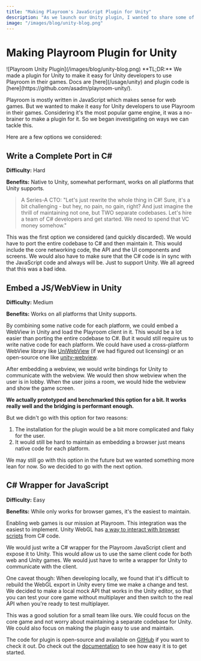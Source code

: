 ```yaml
---
title: "Making Playroom's JavaScript Plugin for Unity"
description: "As we launch our Unity plugin, I wanted to share some of the learnings from the process."
image: "/images/blog/unity-blog.png"
---
```



# Making Playroom Plugin for Unity

<AuthorBio author="asad" date="Aug 14 2023" />
![Playroom Unity Plugin](/images/blog/unity-blog.png)
 
<Callout type="info" emoji="ℹ️">
  **TL;DR:** We made a plugin for Unity to make it easy for Unity developers to use Playroom in their games. Docs are [here](/usage/unity) and plugin code is [here](https://github.com/asadm/playroom-unity/).
</Callout>

Playroom is mostly written in JavaScript which makes sense for web games. But we wanted to make it easy for Unity developers to use Playroom in their games. Considering it's the most popular game engine, it was a no-brainer to make a plugin for it. So we began investigating on ways we can tackle this.

Here are a few options we considered:

## Write a Complete Port in C#
**Difficulty:** Hard

**Benefits:** Native to Unity, somewhat performant, works on all platforms that Unity supports.

> A Series-A CTO: "Let's just rewrite the whole thing in C#! Sure, it's a bit challenging - but hey, no pain, no gain, right? And just imagine the thrill of maintaining not one, but TWO separate codebases. Let's hire a team of C# developers and get started. We need to spend that VC money somehow."

This was the first option we considered (and quickly discarded). We would have to port the entire codebase to C# and then maintain it. This would include the core networking code, the API and the UI components and screens. We would also have to make sure that the C# code is in sync with the JavaScript code and always will be. Just to support Unity. We all agreed that this was a bad idea.

## Embed a JS/WebView in Unity
**Difficulty:** Medium

**Benefits:** Works on all platforms that Unity supports.

By combining some native code for each platform, we could embed a WebView in Unity and load the Playroom client in it. This would be a lot easier than porting the entire codebase to C#. But it would still require us to write native code for each platform. We could have used a cross-platform WebView library like [UniWebView](https://uniwebview.com/) (if we had figured out licensing) or an open-source one like [unity-webview](https://github.com/gree/unity-webview).

After embedding a webview, we would write bindings for Unity to communicate with the webview. We would then show webview when the user is in lobby. When the user joins a room, we would hide the webview and show the game screen.

**We actually prototyped and benchmarked this option for a bit. It works really well and the bridging is performant enough.**

But we didn't go with this option for two reasons:

1. The installation for the plugin would be a bit more complicated and flaky for the user.
2. It would still be hard to maintain as embedding a browser just means native code for each platform.

We may still go with this option in the future but we wanted something more lean for now. So we decided to go with the next option.

## C# Wrapper for JavaScript

**Difficulty:** Easy

**Benefits:** While only works for browser games, it's the easiest to maintain.

Enabling web games is our mission at Playroom. This integration was the easiest to implement. Unity WebGL has [a way to interact with browser scripts](https://docs.unity3d.com/Manual/webgl-interactingwithbrowserscripting.html) from C# code.

We would just write a C# wrapper for the Playroom JavaScript client and expose it to Unity. This would allow us to use the same client code for both web and Unity games. We would just have to write a wrapper for Unity to communicate with the client.

One caveat though: When developing locally, we found that it's difficult to rebuild the WebGL export in Unity every time we make a change and test. We decided to make a local mock API that works in the Unity editor, so that you can test your core game without multiplayer and then switch to the real API when you're ready to test multiplayer. 

This was a good solution for a small team like ours. We could focus on the core game and not worry about maintaining a separate codebase for Unity. We could also focus on making the plugin easy to use and maintain.

The code for plugin is open-source and available on [GitHub](https://github.com/asadm/playroom-unity/) if you want to check it out. Do check out the [documentation](/usage/docs) to see how easy it is to get started.